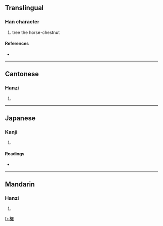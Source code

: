 {{also|椤}}
==Translingual==

===Han character===
{{Han char|rn=75|rad=木|as=19|sn=23|four=4691<sub>4</sub>|canj=木田中土 (DWLG)}}

# tree the horse-chestnut

====References====
* {{Han ref|kx=0563.240|dkj=15933|dj=0952.040|hdz=21324.110|uh=6B0F|ud=27407|bh=F7E2|bd=63458}}

----

==Cantonese==

===Hanzi===
{{yue-hanzi|jyut=|y=lo4}}

# {{defn|Cantonese}}

----

==Japanese==

===Kanji===
{{ja-kanji|grade=|rs=木19}}

# {{defn|Japanese}}

====Readings====
* {{ja-readings|on=[[ら]] (ra)|kun=[[やまなし]] (yamanashi)}}

----

==Mandarin==

===Hanzi===
{{cmn-hanzi|sim=椤|pin=[[luó]] ([[luo2]])|wg=lo<sup>2</sup>}}

# {{defn|Mandarin}}

[[fr:欏]]